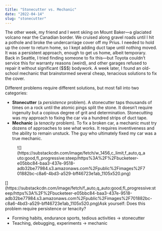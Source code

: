```yaml
---
title: "Stonecutter vs. Mechanic"
date: "2022-04-14"
slug: "stonecutter"
---
```


The other week, my friend and I went skiing on Mount Baker—a glaciated volcano near the Canadian border. We cruised along gravel roads until I hit a pothole and broke the undercarriage cover off my Prius. I needed to hold up the cover to return home, so I kept adding duct tape until nothing moved. It was a persistent approach, enough to get us home, albeit temporary. Back in Seattle, I tried finding someone to fix this—but Toyota couldn’t service this for warranty reasons (weird), and other garages refused to repair it without significant ($$$) bodywork. A week later, I found an old-school mechanic that brainstormed several cheap, tenacious solutions to fix the cover.

Different problems require different solutions, but most fall into two categories:

- **Stonecutter** (a *persistence* problem). A stonecutter taps thousands of times on a rock until the atomic pings split the stone. It doesn’t require ingenuity but a copious degree of grit and determination. Stonecutting was my approach to fixing the car via a hundred strips of duct tape.
- **Mechanic** (a *tenacity* problem). To fix a broken car, a mechanic must try dozens of approaches to see what works. It requires inventiveness and the ability to remain unstuck. The guy who ultimately fixed my car was a true mechanic.

<div class="wp-block-image"><figure class="aligncenter">![](https://substackcdn.com/image/fetch/w_1456,c_limit,f_auto,q_auto:good,fl_progressive:steep/https%3A%2F%2Fbucketeer-e05bbc84-baa3-437e-9518-adb32be77984.s3.amazonaws.com%2Fpublic%2Fimages%2F701882bc-c8a6-4bd3-a529-bff46723e1ab_1105x520.png)</figure></div>[](https://substackcdn.com/image/fetch/f_auto,q_auto:good,fl_progressive:steep/https%3A%2F%2Fbucketeer-e05bbc84-baa3-437e-9518-adb32be77984.s3.amazonaws.com%2Fpublic%2Fimages%2F701882bc-c8a6-4bd3-a529-bff46723e1ab_1105x520.png)Ask yourself: Does this problem require persistence or tenacity?

- Forming habits, endurance sports, tedious activities → stonecutter
- Teaching, debugging, experiments → mechanic